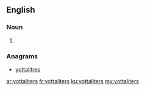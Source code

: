 ==English==

===Noun===
{{head|en|plural}}

# {{plural of|yottaliter|lang=en}}

===Anagrams===
* [[yottalitres#English|yottalitres]]

[[ar:yottaliters]]
[[fr:yottaliters]]
[[ku:yottaliters]]
[[my:yottaliters]]